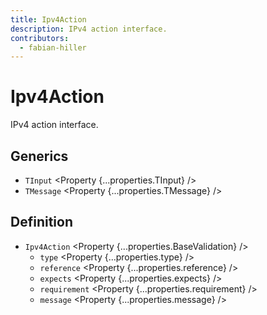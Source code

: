 ```yaml
---
title: Ipv4Action
description: IPv4 action interface.
contributors:
  - fabian-hiller
---
```



# Ipv4Action

IPv4 action interface.

## Generics

- `TInput` <Property {...properties.TInput} />
- `TMessage` <Property {...properties.TMessage} />

## Definition

- `Ipv4Action` <Property {...properties.BaseValidation} />
  - `type` <Property {...properties.type} />
  - `reference` <Property {...properties.reference} />
  - `expects` <Property {...properties.expects} />
  - `requirement` <Property {...properties.requirement} />
  - `message` <Property {...properties.message} />

